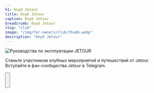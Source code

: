 ```yaml
---
h1: Клуб Jetour
title: Клуб Jetour
caption: Клуб Jetour
breadcrumb: Клуб Jetour
slug: "club"
image: "/img/for-owners/club/thumb.webp"
description: "Клуб Jetour"
---
```



<picture>
	<img src="/img/for-owners/club/thumb.webp" class="w-full mb-12" alt="Руководства по эксплуатации JETOUR" />
</picture>

Станьте участником клубных мероприятий и путешествий от Jetour. Вступайте в фан-сообщества Jetour в Telegram.

<Button view="link" url="tg://resolve?domain=alfasmr" title="Вступить" classes="bg-gray-500 border-transparent" />
<br />
<br />
<br />
<SpecialSalonsInfo dataFormName="Узнать подробнее. Клуб Jetour" />